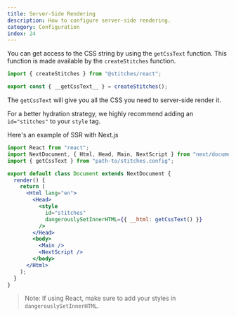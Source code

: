 ```yaml
---
title: Server-Side Rendering
description: How to configure server-side rendering.
category: Configuration
index: 24
---
```


You can get access to the CSS string by using the `getCssText` function. This function is made available by the `createStitches` function.

```jsx
import { createStitches } from "@stitches/react";

export const { __getCssText__ } = createStitches();
```

The `getCssText` will give you all the CSS you need to server-side render it.

For a better hydration strategy, we highly recommend adding an `id="stitches"` to your `style` tag.

Here's an example of SSR with Next.js

```jsx line=3,10
import React from "react";
import NextDocument, { Html, Head, Main, NextScript } from "next/document";
import { getCssText } from "path-to/stitches.config";

export default class Document extends NextDocument {
  render() {
    return (
      <Html lang="en">
        <Head>
          <style
            id="stitches"
            dangerouslySetInnerHTML={{ __html: getCssText() }}
          />
        </Head>
        <body>
          <Main />
          <NextScript />
        </body>
      </Html>
    );
  }
}
```

> Note: If using React, make sure to add your styles in `dangerouslySetInnerHTML`.
